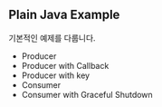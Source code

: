 ## Plain Java Example
기본적인 예제를 다룹니다.
- Producer
- Producer with Callback
- Producer with key
- Consumer 
- Consumer with Graceful Shutdown
